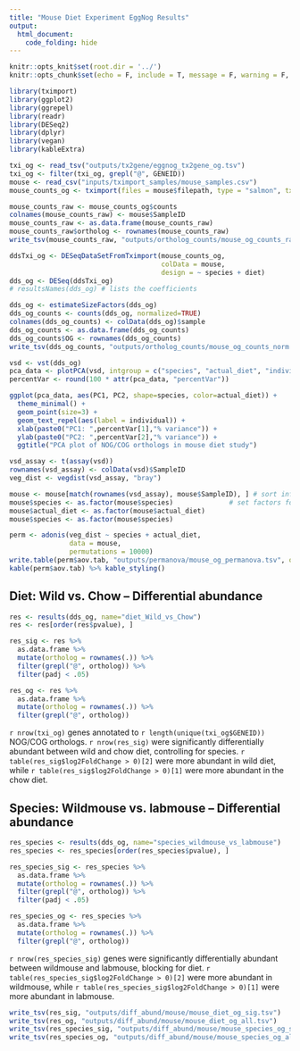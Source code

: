 ```yaml
---
title: "Mouse Diet Experiment EggNog Results"
output: 
  html_document:
    code_folding: hide
---
```


```r
knitr::opts_knit$set(root.dir = '../')
knitr::opts_chunk$set(echo = F, include = T, message = F, warning = F, cache = T)
```

```r
library(tximport)
library(ggplot2)
library(ggrepel)
library(readr)
library(DESeq2)
library(dplyr)
library(vegan)
library(kableExtra)
```

```r
txi_og <- read_tsv("outputs/tx2gene/eggnog_tx2gene_og.tsv")
txi_og <- filter(txi_og, grepl("@", GENEID))
mouse <- read_csv("inputs/tximport_samples/mouse_samples.csv")
mouse_counts_og <- tximport(files = mouse$filepath, type = "salmon", tx2gene = txi_og)
```

```r
mouse_counts_raw <- mouse_counts_og$counts
colnames(mouse_counts_raw) <- mouse$SampleID
mouse_counts_raw <- as.data.frame(mouse_counts_raw)
mouse_counts_raw$ortholog <- rownames(mouse_counts_raw)
write_tsv(mouse_counts_raw, "outputs/ortholog_counts/mouse_og_counts_raw.tsv")
```

```r
ddsTxi_og <- DESeqDataSetFromTximport(mouse_counts_og,
                                      colData = mouse,
                                      design = ~ species + diet)
dds_og <- DESeq(ddsTxi_og)
# resultsNames(dds_og) # lists the coefficients
```

```r
dds_og <- estimateSizeFactors(dds_og)
dds_og_counts <- counts(dds_og, normalized=TRUE)
colnames(dds_og_counts) <- colData(dds_og)$sample
dds_og_counts <- as.data.frame(dds_og_counts)
dds_og_counts$OG <- rownames(dds_og_counts)
write_tsv(dds_og_counts, "outputs/ortholog_counts/mouse_og_counts_norm.tsv")
```

```r
vsd <- vst(dds_og)
pca_data <- plotPCA(vsd, intgroup = c("species", "actual_diet", "individual"), returnData=TRUE)
percentVar <- round(100 * attr(pca_data, "percentVar"))

ggplot(pca_data, aes(PC1, PC2, shape=species, color=actual_diet)) + 
  theme_minimal() +
  geom_point(size=3) +
  geom_text_repel(aes(label = individual)) +
  xlab(paste0("PC1: ",percentVar[1],"% variance")) +
  ylab(paste0("PC2: ",percentVar[2],"% variance")) +
  ggtitle("PCA plot of NOG/COG orthologs in mouse diet study")
```

```r
vsd_assay <- t(assay(vsd))
rownames(vsd_assay) <- colData(vsd)$SampleID
veg_dist <- vegdist(vsd_assay, "bray")

mouse <- mouse[match(rownames(vsd_assay), mouse$SampleID), ] # sort info by colnames
mouse$species <- as.factor(mouse$species)              # set factors for model
mouse$actual_diet <- as.factor(mouse$actual_diet)
mouse$species <- as.factor(mouse$species)

perm <- adonis(veg_dist ~ species + actual_diet, 
               data = mouse, 
               permutations = 10000)
write.table(perm$aov.tab, "outputs/permanova/mouse_og_permanova.tsv", quote = F)
kable(perm$aov.tab) %>% kable_styling()
```

## Diet: Wild vs. Chow -- Differential abundance

```r
res <- results(dds_og, name="diet_Wild_vs_Chow")
res <- res[order(res$pvalue), ]

res_sig <- res %>%
  as.data.frame %>%
  mutate(ortholog = rownames(.)) %>%
  filter(grepl("@", ortholog)) %>%
  filter(padj < .05) 

res_og <- res %>%
  as.data.frame %>%
  mutate(ortholog = rownames(.)) %>%
  filter(grepl("@", ortholog))
```

`r nrow(txi_og)` genes annotated to `r length(unique(txi_og$GENEID))` NOG/COG orthologs. `r nrow(res_sig)` were significantly 
differentially abundant between wild and chow diet, controlling for species. 
 `r table(res_sig$log2FoldChange > 0)[2]` were more 
abundant in wild diet, while  `r table(res_sig$log2FoldChange > 0)[1]` were more abundant in the chow diet.

## Species: Wildmouse vs. labmouse -- Differential abundance



```r
res_species <- results(dds_og, name="species_wildmouse_vs_labmouse")
res_species <- res_species[order(res_species$pvalue), ]

res_species_sig <- res_species %>%
  as.data.frame %>%
  mutate(ortholog = rownames(.)) %>%
  filter(grepl("@", ortholog)) %>%
  filter(padj < .05)

res_species_og <- res_species %>%
  as.data.frame %>%
  mutate(ortholog = rownames(.)) %>%
  filter(grepl("@", ortholog))
```

`r nrow(res_species_sig)` genes were significantly differentially abundant between wildmouse and 
labmouse, blocking for diet. `r table(res_species_sig$log2FoldChange > 0)[2]` were more abundant in wildmouse, while 
`r table(res_species_sig$log2FoldChange > 0)[1]` were more abundant in labmouse.

```r
write_tsv(res_sig, "outputs/diff_abund/mouse/mouse_diet_og_sig.tsv")
write_tsv(res_og, "outputs/diff_abund/mouse/mouse_diet_og_all.tsv")
write_tsv(res_species_sig, "outputs/diff_abund/mouse/mouse_species_og_sig.tsv")
write_tsv(res_species_og, "outputs/diff_abund/mouse/mouse_species_og_all.tsv")
```
